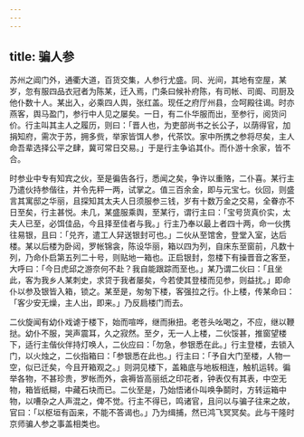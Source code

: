 ```yaml
---
---
---
```

title: 骗人参
---



苏州之阊门外，通衢大道，百货交集，人参行尤盛。同、光间，其地有空屋，某岁，忽有服四品衣冠者为陈某，迁入焉，门条曰候补府陈，有司帐、司阍、司厨及他仆数十人。某出入，必乘四人舆，张红盖。现任之府厅州县，佥呵殿往谒。时亦燕客，舆马盈门，参行中人见之屡矣。一日，有二仆华服而出，至参行，阅货问价。行主叫其主人之履历，则曰：「晋人也，为吏部尚书之长公子，以荫得官，加捐知府，需次于苏，拥多赀，举家皆饵人参，代茶饮。家中所携之参将尽矣，主人命吾辈选择公平之肆，冀可常日交易。」于是行主争谄其仆。而仆游十余家，皆不合。

时参业中专有知宾之伙，至是徧告各行，悉闻之矣，争许以重赂，二仆喜。某行主乃遣伙持参偕往，并令先秤一两，试掌之。值三百余金，即与元宝七。伙回，则盛言其寓邸之华丽，且探知其太夫人日须服参三钱，岁有十数万金之交易，全眷亦不日至矣，行主甚悦。未几，某盛服乘舆，至某行，谓行主曰：「宝号货真价实，太夫人已至，必饵佳品，今且择至佳者与我。」行主乃奉以最上者四十两，命一伙携往易银，且曰：「兑齐，遣工人舁送银封可也。」二伙从至馆舍，登堂入室，达后楼。某以后楼为卧闼，罗帐锦衾，陈设华丽，箱以四为列，自床东至窗前，凡数十列，乃命仆启第五列二十号，则贴地一箱也。正启银封，忽楼下有操晋音之客至，大呼曰：「今日虎邱之游奈何不赴？我自能跟踪而至也。」某乃谓二伙曰：「且坐此，客为我乡人某刺史，求贷于我者屡矣，今若使其登楼而见参，则益扰。」即命仆以参及银皆入箱，锁之。某至是，匆匆下楼，客强拉之行。仆上楼，传某命曰：「客少安无燥，主人出，即来。」乃反扃楼门而去。

二伙旋闻有幼仆戏谑于楼下，始而喧哗，继而揪扭。老苍头吆喝之，不应，继以鞭挞。幼仆不服，哭声震耳，久之寂然。至夕，无一人上楼，二伙馁甚，推窗望楼下，适行主偕伙伴持灯唤人，二伙应曰：「勿急，参银悉在此。」行主登楼，去锁入门，以火烛之，二伙指箱曰：「参银悉在此也。」行主曰：「予自大门至楼，人物一空，似已迁矣，今且开箱观之。」则洞见楼下，盖箱底与地板相连，触机运转。徧举各物，不甚珍贵，罗帐而外，衾褥皆高丽纸之印花者，钟表仅有其表，中空无物，箱皆纸糊，中藏石块而已。二伙至是，乃始悟诸仆叫唤争鬬时，方转运箱中物，以嘈杂之人声混之，俾不觉。行主不得已，鸣诸官，且问以与骗子往来之故，官曰：「以枢垣有函来，不能不答谒也。」乃为缉捕，然已鸿飞冥冥矣。此与干隆时京师骗人参之事盖相类也。